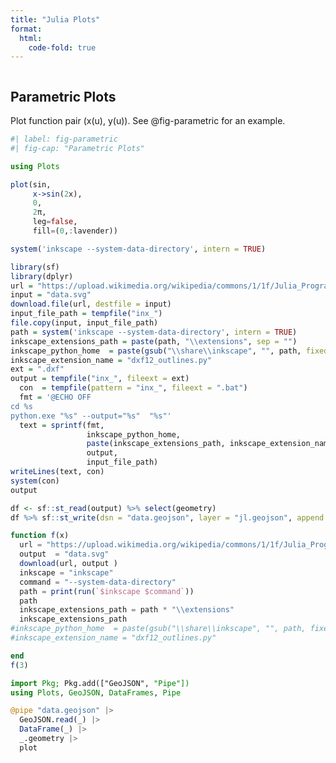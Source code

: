 ```yaml
---
title: "Julia Plots"
format:
  html:
    code-fold: true
---
```


```r
```

## Parametric Plots

Plot function pair (x(u), y(u)). 
See @fig-parametric for an example.


```julia
#| label: fig-parametric
#| fig-cap: "Parametric Plots"

using Plots

plot(sin, 
     x->sin(2x), 
     0, 
     2π, 
     leg=false, 
     fill=(0,:lavender))
```

```r
system('inkscape --system-data-directory', intern = TRUE)
```

```r
library(sf)
library(dplyr)
url = "https://upload.wikimedia.org/wikipedia/commons/1/1f/Julia_Programming_Language_Logo.svg" 
input = "data.svg"
download.file(url, destfile = input)
input_file_path = tempfile("inx_")
file.copy(input, input_file_path)
path = system('inkscape --system-data-directory', intern = TRUE)
inkscape_extensions_path = paste(path, "\\extensions", sep = "")
inkscape_python_home  = paste(gsub("\\share\\inkscape", "", path, fixed = T), "\\bin", sep = "")
inkscape_extension_name = "dxf12_outlines.py"
ext = ".dxf"
output = tempfile("inx_", fileext = ext)
  con  = tempfile(pattern = "inx_", fileext = ".bat")
  fmt = '@ECHO OFF
cd %s
python.exe "%s" --output="%s"  "%s"'
  text = sprintf(fmt,
                 inkscape_python_home,
                 paste(inkscape_extensions_path, inkscape_extension_name, sep = "\\"),
                 output,
                 input_file_path)
writeLines(text, con)
system(con)
output

df <- sf::st_read(output) %>% select(geometry)
df %>% sf::st_write(dsn = "data.geojson", layer = "jl.geojson", append = FALSE)

```
```julia
function f(x)
  url = "https://upload.wikimedia.org/wikipedia/commons/1/1f/Julia_Programming_Language_Logo.svg" 
  output  = "data.svg"
  download(url, output )
  inkscape = "inkscape"
  command = "--system-data-directory"
  path = print(run(`$inkscape $command`))
  path
  inkscape_extensions_path = path * "\\extensions"
  inkscape_extensions_path
#inkscape_python_home  = paste(gsub("\\share\\inkscape", "", path, fixed = T), "\\bin", sep = "")
#inkscape_extension_name = "dxf12_outlines.py"

end
f(3)
```


```julia
import Pkg; Pkg.add(["GeoJSON", "Pipe"])
using Plots, GeoJSON, DataFrames, Pipe

@pipe "data.geojson" |> 
  GeoJSON.read(_) |> 
  DataFrame(_) |> 
  _.geometry |> 
  plot
```

